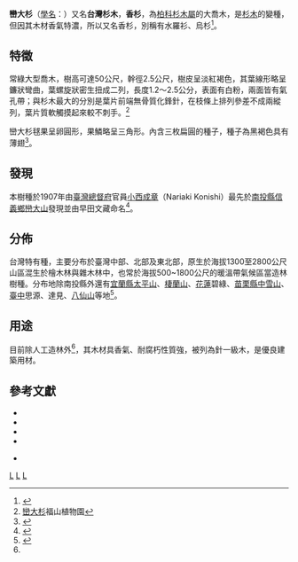 {{Infraspeciesbox
| genus = Cunninghamia
| species = lanceolata
| varietas = konishii
| authority = [[早田文藏|Hayata]]
| synonyms = 
| status = en
| status_system = iucn3.1
}}

'''巒大杉'''（[[學名|學名]]：{{lang|la|''Cunninghamia lanceolata'' var. ''konishii''}}）又名'''台灣杉木'''，'''香杉'''，為[[柏科|柏科]][[杉木屬|杉木屬]]的大喬木，是[[杉木|杉木]]的變種，但因其木材香氣特濃，所以又名香杉，別稱有水羅衫、烏杉<ref>{{Cite web |url=http://tai2.ntu.edu.tw/PlantInfo/species-name.php?code=208%20002%2001%200 |title=台灣植物資訊查詢整合系統 |accessdate=2011-08-13 |work= |publisher=國立台灣大學生態學與演化生物學研究所 |date= |archive-date=2016-03-05 |archive-url=https://web.archive.org/web/20160305030322/http://tai2.ntu.edu.tw/PlantInfo/species-name.php?code=208%20002%2001%200 |dead-url=no }}</ref>。

== 特徵 ==
常綠大型喬木，樹高可達50公尺，幹徑2.5公尺，樹皮呈淡紅褐色，其葉線形略呈鐮狀彎曲，葉螺旋狀密生扭成二列，長度1.2～2.5公分，表面有白粉，兩面皆有氣孔帶；與杉木最大的分別是葉片前端無骨質化鋒針，在枝條上排列參差不成兩縱列，葉片質軟觸摸起來較不刺手。<ref>[http://fushan.tfri.gov.tw/forest.php?func=plant_search_detail&id=103 巒大杉]{{dead link|date=2017年12月 |bot=InternetArchiveBot |fix-attempted=yes }}福山植物園</ref>

巒大杉毬果呈卵圓形，果鱗略呈三角形。內含三枚扁圓的種子，種子為黑褐色具有薄翅<ref name=first>{{Cite web|url=http://econgis.forest.gov.tw/bigtree/species_rantafir.htm|title=常見神木樹種簡介:香杉|accessdate=2011-08-13|work=|publisher=行政院農委會林務局|date=}}{{dead link|date=2017年12月 |bot=InternetArchiveBot |fix-attempted=yes }}</ref>。<br />

== 發現 ==
本樹種於1907年由[[臺灣總督府|臺灣總督府]]官員[[小西成章|小西成章]]（Nariaki Konishi）最先於[[南投縣|南投縣]][[信義鄉_(台灣)|信義鄉]][[巒大山|巒大山]]發現並由早田文藏命名<ref>{{Cite web |url=http://tai2.ntu.edu.tw/specimen/specimen.php?taiid=013529 |title=國立台灣大學植物標本館 |accessdate=2011-08-13 |work= |publisher=國立台灣大學生態學與演化生物學研究所 |date= |archive-date=2016-03-04 |archive-url=https://web.archive.org/web/20160304203009/http://tai2.ntu.edu.tw/specimen/specimen.php?taiid=013529 |dead-url=no }}</ref>。

== 分佈 ==
台灣特有種，主要分布於臺灣中部、北部及東北部，原生於海拔1300至2800公尺山區混生於檜木林與雜木林中，也常於海拔500~1800公尺的暖溫帶氣候區當造林樹種。分布地除南投縣外還有[[宜蘭縣|宜蘭縣]][[太平山_(台灣)|太平山]]、[[棲蘭山|棲蘭山]]、[[花蓮縣|花蓮]]碧綠、[[苗栗縣|苗栗縣]][[中雪山|中雪山]]、[[臺中市|臺中]]思源、達見、[[八仙山_(台灣)|八仙山]]等地<ref>{{Cite web|url=http://econgis.forest.gov.tw/rareplant/species.asp?id=t00007|title=香杉|accessdate=2011-08-13|work=|publisher=國立台灣大學生態學與演化生物學研究所|date=|deadurl=yes|archiveurl=https://web.archive.org/web/20110827231737/http://econgis.forest.gov.tw/rareplant/species.asp?id=t00007|archivedate=2011-08-27}}</ref>。

== 用途 ==
目前除人工造林外<ref name=first />，其木材具香氣、耐腐朽性質強，被列為針一級木，是優良建築用材。

== 參考文獻 ==
{{reflist}}
{{refbegin}}
* {{Cite web |url=http://www.iucnredlist.org/apps/redlist/details/31258/0 |title=IUCN Red List |accessdate=2011-08-13 |language=en }} 
* {{Cite web |url= http://subject.forest.gov.tw/species/twtrees/book1/29.htm |title= 林務局台灣樹木解說 |author=  |date=  |publisher=  |language= 中文 |accessdate= 2011-08-13 |quote=  |archive-date= 2019-09-03 |archive-url= https://web.archive.org/web/20190903055557/http://subject.forest.gov.tw/species/twtrees/book1/29.htm |dead-url= no }}
* {{Cite book| author =胡先驌等| title =中國植物誌| location =中國| publisher =中國科學院| date =2004| pages =第7卷，第289頁| ISBN =| accessdate =2011-08-13| url =http://frps.plantphoto.cn/pdf.asp| language =中文| quote =| deadurl =yes| archiveurl =https://web.archive.org/web/20110829033812/http://frps.plantphoto.cn/pdf.asp| archivedate =2011-08-29}}
* {{Cite book | author = 歐辰雄| title = 高峰樹木圖鑑| location = 台灣 | publisher = 林務局竹東林區管理處 | date = 1988 | pages =  第10頁|ISBN =| accessdate = 2011-08-13 | url = | language= 中文| quote =  }}
{{refend}}
* {{TaiBNET| zh=峦大杉 | id=201120 | binomial=Cunninghamia konishii | authority=Hayata, 1908 | var= | accessdate=2013-01-24}}

{{Taxonbar}}

[[Category:杉木屬|L]]
[[Category:台灣植物|L]]
[[Category:台灣特有種|L]]